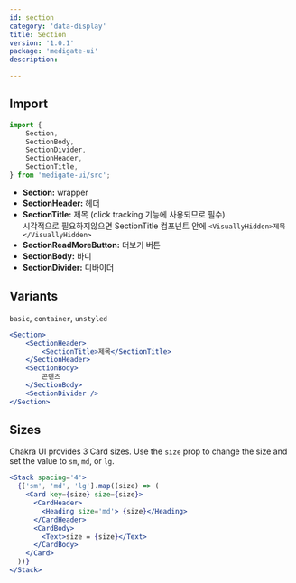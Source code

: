 ```yaml
---
id: section
category: 'data-display'
title: Section
version: '1.0.1'
package: 'medigate-ui'
description:

---
```


## Import

```js
import {
    Section,
    SectionBody,
    SectionDivider,
    SectionHeader,
    SectionTitle,
} from 'medigate-ui/src';
```
- **Section:** wrapper
- **SectionHeader:** 헤더
- **SectionTitle:** 제목 (click tracking 기능에 사용되므로 필수) <br/>
시각적으로 필요하지않으면 SectionTitle 컴포넌트 안에 `<VisuallyHidden>제목</VisuallyHidden>`
- **SectionReadMoreButton:** 더보기 버튼
- **SectionBody:** 바디
- **SectionDivider:** 디바이더



## Variants

`basic`, `container`, `unstyled`

```jsx
<Section>
    <SectionHeader>
        <SectionTitle>제목</SectionTitle>
    </SectionHeader>
    <SectionBody>
        콘텐츠
    </SectionBody>
    <SectionDivider />
</Section>
```

## Sizes

Chakra UI provides 3 Card sizes. Use the `size` prop to change the size and set
the value to `sm`, `md`, or `lg`.

```jsx
<Stack spacing='4'>
  {['sm', 'md', 'lg'].map((size) => (
    <Card key={size} size={size}>
      <CardHeader>
        <Heading size='md'> {size}</Heading>
      </CardHeader>
      <CardBody>
        <Text>size = {size}</Text>
      </CardBody>
    </Card>
  ))}
</Stack>
```
